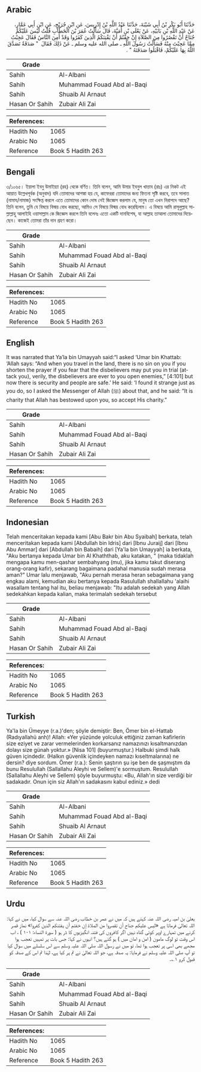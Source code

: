 ## Arabic


<div dir="rtl" lang="ar" style={{fontSize:'larger',backgroundColor:'#f8f9fa',padding:20}}>
حَدَّثَنَا أَبُو بَكْرِ بْنُ أَبِي شَيْبَةَ، حَدَّثَنَا عَبْدُ اللَّهِ بْنُ إِدْرِيسَ، عَنِ ابْنِ جُرَيْجٍ، عَنِ ابْنِ أَبِي عَمَّارٍ، عَنْ عَبْدِ اللَّهِ بْنِ بَابَيْهِ، عَنْ يَعْلَى بْنِ أُمَيَّةَ، قَالَ سَأَلْتُ عُمَرَ بْنَ الْخَطَّابِ قُلْتُ لَيْسَ عَلَيْكُمْ جُنَاحٌ أَنْ تَقْصُرُوا مِنَ الصَّلاَةِ إِنْ خِفْتُمْ أَنْ يَفْتِنَكُمُ الَّذِينَ كَفَرُوا وَقَدْ أَمِنَ النَّاسُ فَقَالَ عَجِبْتُ مِمَّا عَجِبْتَ مِنْهُ فَسَأَلْتُ رَسُولَ اللَّهِ ـ صلى الله عليه وسلم ـ عَنْ ذَلِكَ فَقَالَ ‏ "‏ صَدَقَةٌ تَصَدَّقَ اللَّهُ بِهَا عَلَيْكُمْ، فَاقْبَلُوا صَدَقَتَهُ ‏"‏ ‏.‏
</div>
<div style={{backgroundColor:'#f8f9fa',padding:20, marginBottom: 10}}><table> <thead> <tr> <th>Grade</th> <th></th> </tr> </thead> <tbody> <tr><td>Sahih</td><td>Al-Albani</td></tr><tr><td>Sahih</td><td>Muhammad Fouad Abd al-Baqi</td></tr><tr><td>Sahih</td><td>Shuaib Al Arnaut</td></tr><tr><td>Hasan Or Sahih</td><td>Zubair Ali Zai</td></tr></tbody></table><table> <thead> <tr> <th>References:</th> <th></th> </tr> </thead> <tbody><tr><td>Hadith No</td><td>1065</td></tr><tr><td>Arabic No</td><td>1065</td></tr><tr><td>Reference</td><td>Book 5 Hadith 263</td></tr></tbody></table></div>

## Bengali


<div dir="ltr" lang="bn" style={{fontSize:'larger',backgroundColor:'#f8f9fa',padding:20}}>
৩/১০৬৫। ইয়ালা ইবনু উমাইয়্যা (রহ) থেকে বর্ণিত। তিনি বলেন, আমি উমার ইবনুল খাত্তাব (রাঃ) এর নিকট এই আয়াত উল্লেখপূর্বক (অনুবাদ) যদি তোমাদের আশঙ্কা হয় যে, কাফেররা তোমাদের জন্য ফিতনা সৃষ্টি করবে, তবে সালাত (নামায/নামাজ) সংক্ষিপ্ত করলে এতে তোমাদের কোন দোষ নেই জিজ্ঞেস করলাম যে, মানুষ তো এখন নিরাপদে আছে? তিনি বলেন, তুমি যে বিষয়ে বিস্ময় বোধ করছো, আমিও সে বিষয়ে বিস্ময় বোধ করেছিলাম। এ বিষয়ে আমি রাসূলুল্লাহ সাল্লাল্লাহু আলাইহি ওয়াসাল্লাম কে জিজ্ঞেস করলে তিনি বলেনঃ এতো একটি দানবিশেষ, যা আল্লাহ তাআলা তোমাদের দিয়েছেন। কাজেই তোমরা তাঁর দান গ্রহণ করো।
</div>
<div style={{backgroundColor:'#f8f9fa',padding:20, marginBottom: 10}}><table> <thead> <tr> <th>Grade</th> <th></th> </tr> </thead> <tbody> <tr><td>Sahih</td><td>Al-Albani</td></tr><tr><td>Sahih</td><td>Muhammad Fouad Abd al-Baqi</td></tr><tr><td>Sahih</td><td>Shuaib Al Arnaut</td></tr><tr><td>Hasan Or Sahih</td><td>Zubair Ali Zai</td></tr></tbody></table><table> <thead> <tr> <th>References:</th> <th></th> </tr> </thead> <tbody><tr><td>Hadith No</td><td>1065</td></tr><tr><td>Arabic No</td><td>1065</td></tr><tr><td>Reference</td><td>Book 5 Hadith 263</td></tr></tbody></table></div>

## English


<div dir="ltr" lang="en" style={{fontSize:'larger',backgroundColor:'#f8f9fa',padding:20}}>
It was narrated that Ya’la bin Umayyah said:“I asked ‘Umar bin Khattab: ‘Allah says: “And when you travel in the land, there is no sin on you if you shorten the prayer if you fear that the disbelievers may put you in trial (attack you), verily, the disbelievers are ever to you open enemies,” [4:101] but now there is security and people are safe.’ He said: ‘I found it strange just as you do, so I asked the Messenger of Allah (ﷺ) about that, and he said: “It is charity that Allah has bestowed upon you, so accept His charity.”
</div>
<div style={{backgroundColor:'#f8f9fa',padding:20, marginBottom: 10}}><table> <thead> <tr> <th>Grade</th> <th></th> </tr> </thead> <tbody> <tr><td>Sahih</td><td>Al-Albani</td></tr><tr><td>Sahih</td><td>Muhammad Fouad Abd al-Baqi</td></tr><tr><td>Sahih</td><td>Shuaib Al Arnaut</td></tr><tr><td>Hasan Or Sahih</td><td>Zubair Ali Zai</td></tr></tbody></table><table> <thead> <tr> <th>References:</th> <th></th> </tr> </thead> <tbody><tr><td>Hadith No</td><td>1065</td></tr><tr><td>Arabic No</td><td>1065</td></tr><tr><td>Reference</td><td>Book 5 Hadith 263</td></tr></tbody></table></div>

## Indonesian


<div dir="ltr" lang="id" style={{fontSize:'larger',backgroundColor:'#f8f9fa',padding:20}}>
Telah menceritakan kepada kami [Abu Bakr bin Abu Syaibah] berkata, telah menceritakan kepada kami [Abdullah bin Idris] dari [Ibnu Juraij] dari [Ibnu Abu Ammar] dari [Abdullah bin Babaih] dari [Ya'la bin Umayyah] ia berkata, "Aku bertanya kepada Umar bin Al Khaththab, aku katakan, " (maka tidaklah mengapa kamu men-qashar sembahyang (mu), jika kamu takut diserang orang-orang kafir), sekarang bagaimana padahal manusia sudah merasa aman?" Umar lalu menjawab, "Aku pernah merasa heran sebagaimana yang engkau alami, kemudian aku bertanya kepada Rasulullah shallallahu 'alaihi wasallam tentang hal itu, beliau menjawab: "Itu adalah sedekah yang Allah sedekahkan kepada kalian, maka terimalah sedekah tersebut
</div>
<div style={{backgroundColor:'#f8f9fa',padding:20, marginBottom: 10}}><table> <thead> <tr> <th>Grade</th> <th></th> </tr> </thead> <tbody> <tr><td>Sahih</td><td>Al-Albani</td></tr><tr><td>Sahih</td><td>Muhammad Fouad Abd al-Baqi</td></tr><tr><td>Sahih</td><td>Shuaib Al Arnaut</td></tr><tr><td>Hasan Or Sahih</td><td>Zubair Ali Zai</td></tr></tbody></table><table> <thead> <tr> <th>References:</th> <th></th> </tr> </thead> <tbody><tr><td>Hadith No</td><td>1065</td></tr><tr><td>Arabic No</td><td>1065</td></tr><tr><td>Reference</td><td>Book 5 Hadith 263</td></tr></tbody></table></div>

## Turkish


<div dir="ltr" lang="tr" style={{fontSize:'larger',backgroundColor:'#f8f9fa',padding:20}}>
Ya'la bin Ümeyye (r.a.)'den; şöyle demiştir: Ben, Ömer bin el-Hattab (Radıyallahü anh)! Allah: «Yer yüzünde yolculuk ettiğiniz zaman kafirlerin size eziyet ve zarar vermelerinden korkarsanız namazınızı kısaltmanızdan dolayı size günah yoktur.» [Nisa 101] (buyurmuştur.) Halbuki şimdi halk güven içindedir. (Halkın güvenlik içindeyken namazı kıseltmalarına) ne dersin? diye sordum. Ömer (r.a.): Senin şaştırın şu işe ben de şaşmıştım da bunu Resulullah (Sallallahu Aleyhi ve Sellem)'e sormuştum. Resulullah (Sallallahu Aleyhi ve Sellem) şöyle buyurmuştu: «Bu, Allah'ın size verdiği bir sadakadır. Onun için siz Allah'ın sadakasını kabul ediniz.» dedi
</div>
<div style={{backgroundColor:'#f8f9fa',padding:20, marginBottom: 10}}><table> <thead> <tr> <th>Grade</th> <th></th> </tr> </thead> <tbody> <tr><td>Sahih</td><td>Al-Albani</td></tr><tr><td>Sahih</td><td>Muhammad Fouad Abd al-Baqi</td></tr><tr><td>Sahih</td><td>Shuaib Al Arnaut</td></tr><tr><td>Hasan Or Sahih</td><td>Zubair Ali Zai</td></tr></tbody></table><table> <thead> <tr> <th>References:</th> <th></th> </tr> </thead> <tbody><tr><td>Hadith No</td><td>1065</td></tr><tr><td>Arabic No</td><td>1065</td></tr><tr><td>Reference</td><td>Book 5 Hadith 263</td></tr></tbody></table></div>

## Urdu


<div dir="rtl" lang="ur" style={{fontSize:'larger',backgroundColor:'#f8f9fa',padding:20}}>
یعلیٰ بن امیہ رضی اللہ عنہ کہتے ہیں کہ میں نے عمر بن خطاب رضی اللہ عنہ سے سوال کیا، میں نے کہا: اللہ تعالیٰ فرماتا ہے «ليس عليكم جناح أن تقصروا من الصلاة إن خفتم أن يفتنكم الذين كفروا» نماز قصر کرنے میں تمہارے اوپر کوئی گناہ نہیں اگر کافروں کی فتنہ انگیزیوں کا ڈر ہو ( سورۃ النساء: ۱۰۱ ) ، اب اس وقت تو لوگ مامون ( امن و امان میں ) ہو گئے ہیں؟ انہوں نے کہا: جس بات پر تمہیں تعجب ہوا مجھے بھی اسی پر تعجب ہوا تھا، تو میں نے رسول اللہ صلی اللہ علیہ وسلم سے اس سلسلے میں سوال کیا تو آپ صلی اللہ علیہ وسلم نے فرمایا: یہ صدقہ ہے، جو اللہ تعالیٰ نے تم پر کیا ہے، لہٰذا تم اس کے صدقہ کو قبول کرو ۱؎۔
</div>
<div style={{backgroundColor:'#f8f9fa',padding:20, marginBottom: 10}}><table> <thead> <tr> <th>Grade</th> <th></th> </tr> </thead> <tbody> <tr><td>Sahih</td><td>Al-Albani</td></tr><tr><td>Sahih</td><td>Muhammad Fouad Abd al-Baqi</td></tr><tr><td>Sahih</td><td>Shuaib Al Arnaut</td></tr><tr><td>Hasan Or Sahih</td><td>Zubair Ali Zai</td></tr></tbody></table><table> <thead> <tr> <th>References:</th> <th></th> </tr> </thead> <tbody><tr><td>Hadith No</td><td>1065</td></tr><tr><td>Arabic No</td><td>1065</td></tr><tr><td>Reference</td><td>Book 5 Hadith 263</td></tr></tbody></table></div>